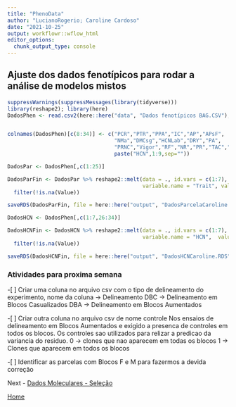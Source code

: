 ```yaml
---
title: "PhenoData"
author: "LucianoRogerio; Caroline Cardoso"
date: "2021-10-25"
output: workflowr::wflow_html
editor_options:
  chunk_output_type: console
---
```



## Ajuste dos dados fenotípicos para rodar a análise de modelos mistos

```r
suppressWarnings(suppressMessages(library(tidyverse)))
library(reshape2); library(here)
DadosPhen <- read.csv2(here::here("data", "Dados fenotípicos BAG.CSV"), header = T, na.strings = "-")


colnames(DadosPhen)[c(8:34)] <- c("PCR","PTR","PPA","IC","AP","APsF",
                                  "NMa","DMCsg","HCNLab","DRY","PA",
                                  "PRNC","Vigor","RF","NR","PR","TAC","DMCoven",
                                  paste("HCN",1:9,sep=""))

DadosPar <- DadosPhen[,c(1:25)]

DadosParFin <- DadosPar %>% reshape2::melt(data = ., id.vars = c(1:7),
                                           variable.name = "Trait", value.name = "Value") %>%
  filter(!is.na(Value))

saveRDS(DadosParFin, file = here::here("output", "DadosParcelaCaroline.RDS"))

DadosHCN <- DadosPhen[,c(1:7,26:34)]

DadosHCNFin <- DadosHCN %>% reshape2::melt(data = ., id.vars = c(1:7),
                                           variable.name = "HCN",  value.name = "Value") %>%
  filter(!is.na(Value))

saveRDS(DadosHCNFin, file = here::here("output", "DadosHCNCaroline.RDS"))


```

### Atividades para proxima semana


-[ ] Criar uma coluna no arquivo csv com o tipo de delineamento do experimento, nome da coluna -> Delineamento
   DBC -> Delineamento em Blocos Casualizados
   DBA -> Delineamento em Blocos Aumentados
   
-[ ] Criar outra coluna no arquivo csv de nome controle
    Nos ensaios de delineamento em Blocos Aumentados e exigido a presenca de controles em todos os blocos. Os controles sao utilizados para relizar a predicao da variancia do residuo.
    0 -> clones que nao aparecem em todas os blocos
    1 -> Clones que aparecem em todos os blocos
    
-[ ] Identificar as parcelas com Blocos F e M para fazermos a devida correção    


Next - [Dados Moleculares - Seleção](GenoData.html)

[Home](index.html)
